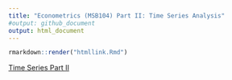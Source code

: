 ```yaml
---
title: "Econometrics (MSB104) Part II: Time Series Analysis"
#output: github_document
output: html_document
---
```



```r
rmarkdown::render("htmllink.Rmd")
```

[Time Series Part II](https://joernih.github.io/MSB104TimeSeries/)

